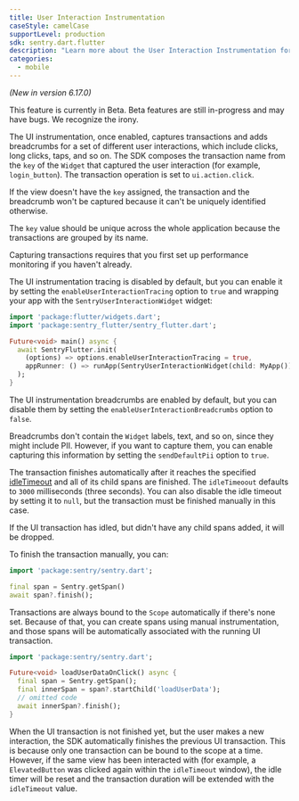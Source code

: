 ```yaml
---
title: User Interaction Instrumentation
caseStyle: camelCase
supportLevel: production
sdk: sentry.dart.flutter
description: "Learn more about the User Interaction Instrumentation for the Flutter SDK."
categories:
  - mobile
---
```


_(New in version 6.17.0)_

<Note>

This feature is currently in Beta. Beta features are still in-progress and may have bugs. We recognize the irony.

</Note>

The UI instrumentation, once enabled, captures transactions and adds breadcrumbs for a set of different user interactions, which include clicks, long clicks, taps, and so on. The SDK composes the transaction name from the `key` of the `Widget` that captured the user interaction (for example, `login_button`). The transaction operation is set to `ui.action.click`.

<Note>

If the view doesn't have the `key` assigned, the transaction and the breadcrumb won't be captured because it can't be uniquely identified otherwise.

The `key` value should be unique across the whole application because the transactions are grouped by its name.

</Note>

<Note>

Capturing transactions requires that you first <PlatformLink to="/performance/">set up performance monitoring</PlatformLink> if you haven't already.

</Note>

The UI instrumentation tracing is disabled by default, but you can enable it by setting the `enableUserInteractionTracing` option to `true` and wrapping your app with the `SentryUserInteractionWidget` widget:

```dart
import 'package:flutter/widgets.dart';
import 'package:sentry_flutter/sentry_flutter.dart';

Future<void> main() async {
  await SentryFlutter.init(
    (options) => options.enableUserInteractionTracing = true,
    appRunner: () => runApp(SentryUserInteractionWidget(child: MyApp())),
  );
}
```

The UI instrumentation breadcrumbs are enabled by default, but you can disable them by setting the `enableUserInteractionBreadcrumbs` option to `false`.

Breadcrumbs don't contain the `Widget` labels, text, and so on, since they might include PII. However, if you want to capture them, you can enable capturing this information by setting the `sendDefaultPii` option to `true`.

The transaction finishes automatically after it reaches the specified [idleTimeout](/platforms/flutter/configuration/options/#idle-timeout) and all of its child spans are finished. The `idleTimeoout` defaults to `3000` milliseconds (three seconds). You can also disable the idle timeout by setting it to `null`, but the transaction must be finished manually in this case.

<Note>

If the UI transaction has idled, but didn't have any child spans added, it will be dropped.

</Note>

To finish the transaction manually, you can:

```dart
import 'package:sentry/sentry.dart';

final span = Sentry.getSpan()
await span?.finish();
```

Transactions are always bound to the `Scope` automatically if there's none set. Because of that, you can create spans using manual instrumentation, and those spans will be automatically associated with the running UI transaction.

```dart
import 'package:sentry/sentry.dart';

Future<void> loadUserDataOnClick() async {
  final span = Sentry.getSpan();
  final innerSpan = span?.startChild('loadUserData');
  // omitted code
  await innerSpan?.finish();
}
```

When the UI transaction is not finished yet, but the user makes a new interaction, the SDK automatically finishes the previous UI transaction. This is because only one transaction can be bound to the scope at a time. However, if the same view has been interacted with (for example, a `ElevatedButton` was clicked again within the `idleTimeout` window), the idle timer will be reset and the transaction duration will be extended with the `idleTimeout` value.
